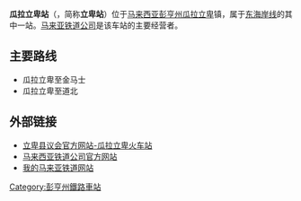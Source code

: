 {{noteTA
|G1=Railway
}}
{{Infobox station
| name = 瓜拉立卑站
| native_name = Kuala Lipis Railway Station
| native_name_lang = en
| image = 
| image_size = 
| image_caption = 
| country = {{MAL}}
| address = {{flagicon|Pahang}}[[彭亨州|彭亨州]][[瓜拉立卑|瓜拉立卑]]
| coordinates = {{Coord|4|11|12.9|N|102|3|13|E|region:MY_type:railwaystation|display=inline,title}}
| code = 
| owned = 
| operator = [[马来亚铁路|马来亚铁路]]
| system = 
| line = [[东海岸线_(马来西亚)|东海岸线]]
| structure = 地面车站
| platform = 1个侧式站台、1个岛式站台
| levels = 
| tracks = 3条
| opened = 
| closed = 
| rebuilt = 
| ADA = yes
| parking = 免费停车
| connections =
| service_hours = 
| services = {{Adjacent stations
|system1=KTM Intercity
|line1=Ekspres Rakyat Timuran|left1=美拉坡|right1=葛兰碧
|line2=Shuttle Timur|type2=Tumpat–Kuala Lipis|left2=巴登东姑|right2=
|type3=Gua Musang–Kuala Lipis|left3=巴登东姑|right3=
|type4=Kuala Lipis–Gemas|left4=|right4=葛兰碧
}}
}}

'''瓜拉立卑站'''（{{lang-ms|Stesen Keret Api Kuala Lipis}}，简称'''立卑站'''）位于[[马来西亚|马来西亚]][[彭亨州|彭亨州]][[瓜拉立卑|瓜拉立卑]]镇，属于[[东海岸线_(马来西亚)|东海岸线]]的其中一站。[[马来亚铁道公司|马来亚铁道公司]]是该车站的主要经营者。

==主要路线==
*瓜拉立卑至金马士
*瓜拉立卑至道北


==外部链接==
*[https://web.archive.org/web/20090831063548/http://www.mdlipis.gov.my/web/guest/infolipis/panduan/tmenarik/bangunanbersejarah/keretapi 立卑县议会官方网站-瓜拉立卑火车站]{{ms}}
*[http://www.ktmb.com.my/ 马来西亚铁道公司官方网站] {{Wayback|url=http://www.ktmb.com.my/ |date=20160114221824 }}{{ms}}
*[http://keretapi.mymalaya.com/details.php?image_id=1206&sessionid=5e4ab0db361207aeb1bf061d3de765ea 我的马来亚铁道网站]{{ms}}

{{Railwaystation-stub}}

{{马来亚铁路东海岸线}}

[[Category:彭亨州鐵路車站|Category:彭亨州鐵路車站]]